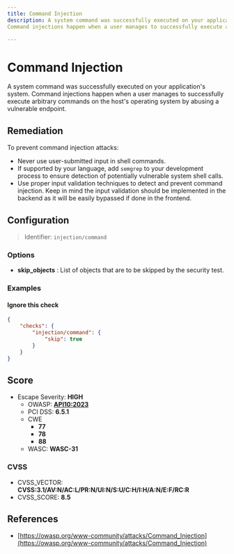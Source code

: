 ```yaml
---
title: Command Injection
description: A system command was successfully executed on your application's system.
Command injections happen when a user manages to successfully execute arbitrary commands on the host's operating system by abusing a vulnerable endpoint.

---
```


# Command Injection

A system command was successfully executed on your application's system.
Command injections happen when a user manages to successfully execute arbitrary commands on the host's operating system by abusing a vulnerable endpoint.


## Remediation

To prevent command injection attacks:
- Never use user-submitted input in shell commands.
- If supported by your language, add `semgrep` to your development process to ensure detection of potentially vulnerable system shell calls.
- Use proper input validation techniques to detect and prevent command injection. Keep in mind the input validation should be implemented in the backend as it will be easily bypassed if done in the frontend.




## Configuration

> Identifier: `injection/command`

### Options

- **skip_objects** : List of objects that are to be skipped by the security test.
  



### Examples



#### Ignore this check

```json
{
    "checks": {
        "injection/command": {
            "skip": true
        }
    }
}
```




## Score

- Escape Severity: **<span className="high-severity">HIGH</span>**
  - OWASP: **[API10:2023](https://github.com/OWASP/API-Security/blob/master/editions/2023/en/0xaa-unsafe-consumption-of-apis.md)**
  - PCI DSS: **6.5.1**
  - CWE
    - **77**
    - **78**
    - **88**
  - WASC: **WASC-31**
  
  

### CVSS

- CVSS_VECTOR: **CVSS:3.1/AV:N/AC:L/PR:N/UI:N/S:U/C:H/I:H/A:N/E:F/RC:R**
- CVSS_SCORE: **8.5**

## References

- [https://owasp.org/www-community/attacks/Command_Injection](https://owasp.org/www-community/attacks/Command_Injection)
  